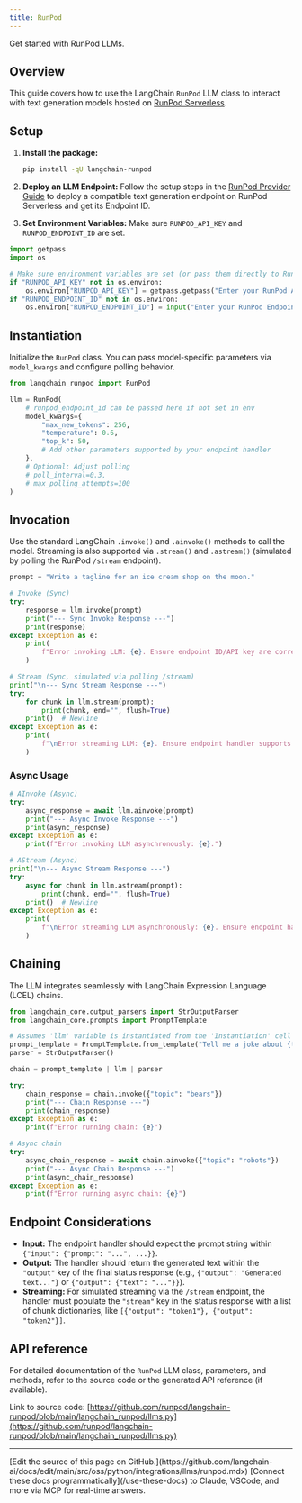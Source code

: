 ```yaml
---
title: RunPod
---
```


Get started with RunPod LLMs.

## Overview

This guide covers how to use the LangChain `RunPod` LLM class to interact with text generation models hosted on [RunPod Serverless](https://www.runpod.io/serverless-gpu).

## Setup

1. **Install the package:**

   ```bash
   pip install -qU langchain-runpod
   ```

2. **Deploy an LLM Endpoint:** Follow the setup steps in the [RunPod Provider Guide](/oss/python/integrations/providers/runpod#setup) to deploy a compatible text generation endpoint on RunPod Serverless and get its Endpoint ID.
3. **Set Environment Variables:** Make sure `RUNPOD_API_KEY` and `RUNPOD_ENDPOINT_ID` are set.

```python
import getpass
import os

# Make sure environment variables are set (or pass them directly to RunPod)
if "RUNPOD_API_KEY" not in os.environ:
    os.environ["RUNPOD_API_KEY"] = getpass.getpass("Enter your RunPod API Key: ")
if "RUNPOD_ENDPOINT_ID" not in os.environ:
    os.environ["RUNPOD_ENDPOINT_ID"] = input("Enter your RunPod Endpoint ID: ")
```

## Instantiation

Initialize the `RunPod` class. You can pass model-specific parameters via `model_kwargs` and configure polling behavior.

```python
from langchain_runpod import RunPod

llm = RunPod(
    # runpod_endpoint_id can be passed here if not set in env
    model_kwargs={
        "max_new_tokens": 256,
        "temperature": 0.6,
        "top_k": 50,
        # Add other parameters supported by your endpoint handler
    },
    # Optional: Adjust polling
    # poll_interval=0.3,
    # max_polling_attempts=100
)
```

## Invocation

Use the standard LangChain `.invoke()` and `.ainvoke()` methods to call the model. Streaming is also supported via `.stream()` and `.astream()` (simulated by polling the RunPod `/stream` endpoint).

```python
prompt = "Write a tagline for an ice cream shop on the moon."

# Invoke (Sync)
try:
    response = llm.invoke(prompt)
    print("--- Sync Invoke Response ---")
    print(response)
except Exception as e:
    print(
        f"Error invoking LLM: {e}. Ensure endpoint ID/API key are correct and endpoint is active/compatible."
    )
```

```python
# Stream (Sync, simulated via polling /stream)
print("\n--- Sync Stream Response ---")
try:
    for chunk in llm.stream(prompt):
        print(chunk, end="", flush=True)
    print()  # Newline
except Exception as e:
    print(
        f"\nError streaming LLM: {e}. Ensure endpoint handler supports streaming output format."
    )
```

### Async Usage

```python
# AInvoke (Async)
try:
    async_response = await llm.ainvoke(prompt)
    print("--- Async Invoke Response ---")
    print(async_response)
except Exception as e:
    print(f"Error invoking LLM asynchronously: {e}.")
```

```python
# AStream (Async)
print("\n--- Async Stream Response ---")
try:
    async for chunk in llm.astream(prompt):
        print(chunk, end="", flush=True)
    print()  # Newline
except Exception as e:
    print(
        f"\nError streaming LLM asynchronously: {e}. Ensure endpoint handler supports streaming output format."
    )
```

## Chaining

The LLM integrates seamlessly with LangChain Expression Language (LCEL) chains.

```python
from langchain_core.output_parsers import StrOutputParser
from langchain_core.prompts import PromptTemplate

# Assumes 'llm' variable is instantiated from the 'Instantiation' cell
prompt_template = PromptTemplate.from_template("Tell me a joke about {topic}")
parser = StrOutputParser()

chain = prompt_template | llm | parser

try:
    chain_response = chain.invoke({"topic": "bears"})
    print("--- Chain Response ---")
    print(chain_response)
except Exception as e:
    print(f"Error running chain: {e}")

# Async chain
try:
    async_chain_response = await chain.ainvoke({"topic": "robots"})
    print("--- Async Chain Response ---")
    print(async_chain_response)
except Exception as e:
    print(f"Error running async chain: {e}")
```

## Endpoint Considerations

- **Input:** The endpoint handler should expect the prompt string within `{"input": {"prompt": "...", ...}}`.
- **Output:** The handler should return the generated text within the `"output"` key of the final status response (e.g., `{"output": "Generated text..."}` or `{"output": {"text": "..."}}`).
- **Streaming:** For simulated streaming via the `/stream` endpoint, the handler must populate the `"stream"` key in the status response with a list of chunk dictionaries, like `[{"output": "token1"}, {"output": "token2"}]`.

## API reference

For detailed documentation of the `RunPod` LLM class, parameters, and methods, refer to the source code or the generated API reference (if available).

Link to source code: [https://github.com/runpod/langchain-runpod/blob/main/langchain_runpod/llms.py](https://github.com/runpod/langchain-runpod/blob/main/langchain_runpod/llms.py)

---

<Callout icon="pen-to-square" iconType="regular">
    [Edit the source of this page on GitHub.](https://github.com/langchain-ai/docs/edit/main/src/oss/python/integrations/llms/runpod.mdx)
</Callout>
<Tip icon="terminal" iconType="regular">
    [Connect these docs programmatically](/use-these-docs) to Claude, VSCode, and more via MCP for    real-time answers.
</Tip>

